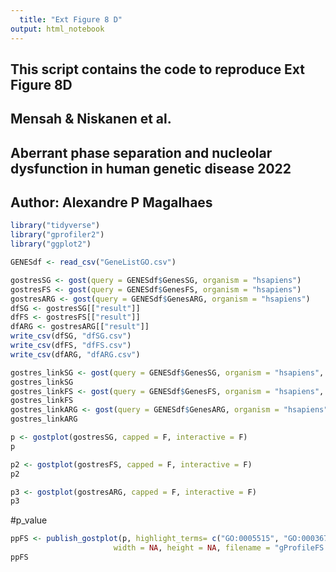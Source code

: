 ```yaml
---
  title: "Ext Figure 8 D"
output: html_notebook
---
```

###########################################################################################
## This script contains the code to reproduce Ext Figure 8D                              ##
## Mensah & Niskanen et al.                                                              ##
## Aberrant phase separation and nucleolar dysfunction in human genetic disease 2022     ##
## Author: Alexandre P Magalhaes                                                         ##
###########################################################################################



```r
library("tidyverse")
library("gprofiler2")
library("ggplot2")
```
```r
GENESdf <- read_csv("GeneListGO.csv")
```

```r
gostresSG <- gost(query = GENESdf$GenesSG, organism = "hsapiens")
gostresFS <- gost(query = GENESdf$GenesFS, organism = "hsapiens")
gostresARG <- gost(query = GENESdf$GenesARG, organism = "hsapiens")
dfSG <- gostresSG[["result"]]
dfFS <- gostresFS[["result"]]
dfARG <- gostresARG[["result"]]
write_csv(dfSG, "dfSG.csv")
write_csv(dfFS, "dfFS.csv")
write_csv(dfARG, "dfARG.csv")
```
```r
gostres_linkSG <- gost(query = GENESdf$GenesSG, organism = "hsapiens", as_short_link = TRUE)
gostres_linkSG
gostres_linkFS <- gost(query = GENESdf$GenesFS, organism = "hsapiens", as_short_link = TRUE)
gostres_linkFS
gostres_linkARG <- gost(query = GENESdf$GenesARG, organism = "hsapiens", as_short_link = TRUE)
gostres_linkARG
```

```r
p <- gostplot(gostresSG, capped = F, interactive = F)
p
```
```r
p2 <- gostplot(gostresFS, capped = F, interactive = F)
p2
```
```r
p3 <- gostplot(gostresARG, capped = F, interactive = F)
p3
```
#p_value
```r
ppFS <- publish_gostplot(p, highlight_terms= c("GO:0005515", "GO:0003677", "GO:0003676", "GO:0140110", "GO:0000976", "GO:0043232", "GO:0043228", "GO:0005634", "GO:0005654", "GO:0031981", "GO:0005694","GO:0071840", "GO:0016043", "GO:0045935", "GO:0048731", "GO:0007275", "GO:0051254", "GO:0032502", "KEGG:05200", "KEGG:05224", "KEGG:05165", "REAC:R-HSA-421270", "REAC:R-HSA-5663202", "REAC:R-HSA-112316", "WP:WP4262", "WP:WP2064", "WP:WP4823"),
                       width = NA, height = NA, filename = "gProfileFS.pdf" )
ppFS
```